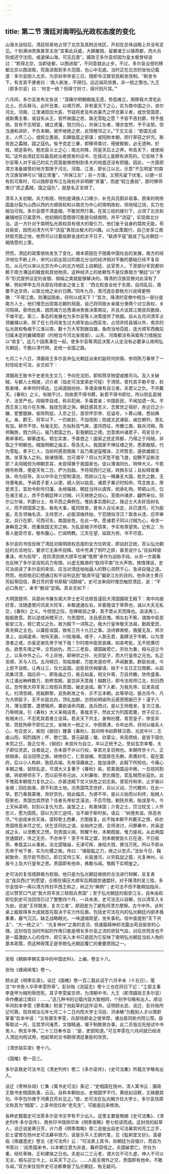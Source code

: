 ```yaml
---
---
---
```

title: 第二节 清廷对南明弘光政权态度的变化
---




山海关战役后，清廷轻易地占领了北京及其附近地区，开初在总体战略上并没有定见。个别满洲贵族甚至主张“宜乘此兵威，大肆屠戮，留置诸王以镇燕都，而大兵则或还守沈阳，或退保山海，可无后患”。摄政王多尔衮却因为皇太极曾经说过：“若得北京，当即徙都，以图进取”，不同意就此止步。不过，多尔衮设想的移都北京以图进取，究竟进取到多大范围，也心中无底。当时正在北京的张怡记载道：多尔衮刚入北京，为崇祯帝举哀三日，随即令汉族官民剃发改制。“剃发令下，有言其不便者曰：‘南人剃发，不得归。远近闻风惊畏，非一统之策也。’九王（即多尔衮）曰：‘何言一统？但得寸则寸，得尺则尺耳。’”

六月间，多尔衮发布文告说：“深痛尔明朝嫡胤无遗，势孤难立，用移我大清宅此北土。厉兵秣马，必歼丑类，以靖万邦。非有富天下之心，实为救中国之计。咨尔河北、河南、江淮诸勋旧大臣、节钺将吏及布衣豪杰之怀忠慕义者，或世受国恩，或新膺主眷，或自矢从王，皆怀故国之悲，孰无雪耻之愿？予皆不吝封爵，特予旌扬。其有不忘明室，辅立贤藩，戮力同心，共保江左者，理亦宜然，予不汝禁。但当通和讲好，不负本朝，彼怀继绝之恩，此惇睦邻之义。”下文又说：“若国无成主，人怀二心，或假立愚弱，实肆跋扈之邪谋；或阳附本朝，阴行草窃之奸宄。斯皆民之蟊贼，国之寇仇。俟予克定三秦，即移师南讨，殪彼鲸鲵，必无遗种。於戏，顺逆易判，勉忠臣义士之心；南北何殊，同皇天后土之养。布告天下，咸使闻知。”这件由清廷实际最高统治者颁发的诏书，在措词上是颇有讲究的。它反映了多尔衮等人对于自己的实力究竟能够控制到多大的地盘还没有把握。因此，一方面把清方准备接管的地方暂限于河北、河南、江淮，即长江以北，示意“不忘明室”的南方汉族官绅可以“辅立贤藩”，“共保江左”；另一方面，又预先留下伏笔，以便一旦有机可乘时，可以随即宣布江左政权并非明朝“贤藩”，而是“假立愚弱”，那时移师南讨“民之蟊贼，国之寇仇”，就是名正言顺了。

清军入关初期，兵力有限，特别是满族人口稀少，补充兵员颇非易事。原来的明帝国虽分裂为山西以西的大顺政权和以南京为中心的南明政权，但地域辽阔，实力也相当可观。多尔衮摸不清底细，不敢贸然行事。在吴三桂的接引下，占领了北京和畿辅地区已属意外，他初期的意图很可能是勾结南明，共平“流寇”，实现南北分治。这一方针对于南明弘光政权具有很大的吸引力，他们鉴于自身的腐败无能，苟且偷安，因而对清方代平“流寇”表现出极大的兴趣。以为此策既行，自己坐享江南财赋充盈之地，依然可以过着纸醉金迷的太平日子，“联虏平寇”就成了弘光朝廷一厢情愿的上策。

然而，清廷的政策很快发生了变化。根本原因在于随着中国社会的发展，南方的经济地位不断上升，宋代以前出现过的南北分治的经济相对平衡的基础已经不复存在。从元代以来以北京为中心的北方地区上自朝廷、达官贵人，下至部分军民都仰赖于南方漕运的粮食和其他物资。这种经济上的依赖性不是仅靠南方“朝廷”以“岁币”形式提供议定的金银、绸缎之类就能够解决的。降清的汉族官僚对此深有了解，例如甲申五月兵部右侍郎金之俊上言：“西北粒食全给于东南，自闯乱后，南粟不达京师，以致北地之米价日腾。”同年九月，清河道总督杨方兴说得更明确：“不得江南，则漕运阻矣，将何以成天下？”其次，降清的官僚中相当一部分是南方人士，他们惟恐出现南北朝的局面，自己将同故乡亲属分隶两个对立政权，关河阻隔，骨肉仳离，因而竭力怂恿满洲贵族决策南征，并且大谈其江南民风脆弱，不难平定。第三，事态的发展也为多尔衮等人决策提供了依据。自从五月间清军占领畿辅以来，除了在七月间发生过大顺军由山西反攻，占领井陉县城以外，南京的弘光政权龟缩于江淮以南，数十万大军割据自雄，鱼肉当地百姓，连大顺军西撤后归属未定的畿辅南部（约相当今河北省南部）、山东、河南都没有采取有力措施加以“收复”。这几个因素凑在一起，使多尔衮等清廷决策人认定没有必要承认南明弘光朝廷，干脆以清代明，走统一全国之路。

七月二十八日，清摄政王多尔衮命弘光朝廷派来的副将何拱薇、参将陈万春带了一封信给史可法，全文如下：

清摄政王致书于史老先生文几：予向在沈阳，即知燕京物望咸推司马。及入关破贼，与都人士相接，识介弟（指史可法堂弟史可程）于清班，曾托其手勒平安，权致衷绪，未审何时得达。比闻道路纷纷，多谓金陵有自立者。夫君父之仇，不共戴天。《春秋》之义，有贼不讨，则故君不得书葬，新君不得书即位，所以防乱臣贼子，法至严也。闯贼李自成，称兵犯阙，手毒君亲；中国臣民，不闻加遗一矢。平西王吴三桂介在东陲，独效包胥之哭。朝廷感其忠义，念累世之宿好，弃近日之小嫌，爱整貔貅，驱除狗鼠。入京之日，首崇怀宗帝、后谥号，卜葬山陵，悉如典礼。亲、郡王、将军以下，一仍故封，不加改削；勋戚文武诸臣，咸在朝列，恩礼有加。耕市不惊，秋毫无犯。方拟秋高气爽，遣将西征，传檄江南，联兵河朔，陈师鞠旅，戮力同心，报乃君国之仇，彰我朝廷之德。岂意南州诸君子，苟安旦夕，弗审事机，聊慕虚名，顿忘实害，予甚惑之！国家之抚定燕都，乃得之于闯贼，非取之于明朝也。贼毁明朝之庙主，辱及先人。我国家不惮征缮之劳，悉索敝赋，代为雪耻。孝子仁人，当如何感恩图报？兹乃乘逆寇稽诛，王师暂息，遂欲雄据江南，坐享渔人之利。揆诸情理，岂可谓平？将以为天堑不能飞渡，投鞭不足断流耶？夫闯贼但为明朝祟耳，未尝得罪于我国家也。徒以薄海同仇，特伸大义。今若拥号称尊，便是天有二日，俨为劲敌。予将简西行之锐，转旆东征；且拟释彼重诛，命为前导。夫以中华全力受制潢池，而欲以江左一隅兼支大国，胜负之数，无待蓍龟矣。予闻君子爱人以德，细人则以姑息。诸君子果识时知命，笃念故主，厚爱贤王，宜劝令削号归藩，永绶福禄。朝廷当待以虞宾，统承礼物，带砺山河，位在诸王侯上，庶不负朝廷伸义讨贼、兴灭继绝之初心。至南州诸彦，翩然来仪，则尔公尔侯，列爵分土，有平西之典例在。惟执事实图利之。挽近士大夫好高树名义，而不顾国家之急，每有大事，辄同筑舍。昔宋人议论未定，兵已渡河，可为殷鉴。先生领袖名流，主持至计，必能深维终始，宁忍随俗浮沉？取舍从违，应早审定。兵行在即，可西可东。南国安危，在此一举。愿诸君子同以讨贼为心，毋贪一身瞬息之荣，而重故国无穷之祸，为乱臣贼子所窃笑，予实有厚望焉。记有之：为善人能受尽言。敬布腹心，伫闻明教。江天在望，延跂为劳。书不尽意。



多尔衮的书信反映了清廷对南明政权态度的全方位转变，即自封正统，否认弘光朝廷的合法地位，要求它无条件投降。信中充满了恫吓之辞，甚至说什么“且拟释彼重诛，命为前导”，连抗清劲旅大顺军也被“借用”来作为迫胁手段，从另一方面看也反映了多尔衮自知兵力有限，以虚无飘渺的“联闯平南”壮大声势。按情理说，史可法阅读了多尔衮的来信，应当对清廷咄咄逼人的野心洞然于心，急讲自强之道。然而，他却依旧幻想通过和平谈判达到“联虏平寇”偏安江左的目的。他命进士黄日芳起草回信，黄日芳的答书原稿“词颇峻”。史可法审阅时惟恐触怒清廷，说：“不必口角也”，亲手“删润”定稿。其全文如下：

大明国督师、兵部尚书兼东阁大学士史可法顿首谨启大清国摄政王殿下：南中向接好音，法随遣使问讯吴大将军，未敢遽通左右，非委隆谊于草莽也，诚以大夫无私交，《春秋》之义。今倥偬之际，忽捧琬琰之章，真不啻从天而降也。讽读再三，殷殷致意。若以逆成尚稽天讨，为贵国忧，法且感且愧。惧左右不察，谓南中臣民偷安江左，顿亡君父之仇，故为殿下一详陈之。我大行皇帝敬天法祖，勤政爱民，真尧舜之主也。以庸臣误国，致有三月十九日之事。法待罪南枢，救援无及，师次淮上，凶闻遂来，地坼天崩，川枯海竭。嗟乎，人孰无君，虽肆法于市朝，以为泄泄者之戒，亦奚足谢先帝于地下哉！尔时南中臣民哀痛，如丧考妣，无不抚膺切齿，欲悉东南之甲，立剪凶仇。而二三老臣，谓国破君亡，宗社为重，相与迎立今上，以系中外之心。今上非他，即神宗之孙、光宗犹子，而大行皇帝之兄也。名正言顺，天与人归。五月朔日，驾临南都，万姓夹道欢呼，声闻数里。群臣劝进，今上悲不自胜，让再让三，仅允监国。迨臣民伏阙屡请，始于十五日正位南都。从前凤集河清，瑞应非一。即告庙之日，紫云如盖，祝文升霄，万目共瞻，欣传盛事。大江涌出柟梓数万，助修宫殿，是岂非天意哉！越数日，即令法视师江北，刻日西征。忽传我大将军吴三桂假兵贵国，破走逆成。殿下入都，为我先帝、后发丧成礼，扫清宫阙，抚戢群黎，且免剃发之令，示不忘本朝。此等举动，振古烁今，凡为大明臣子，无不长跽北向，顶礼加额，岂但如明谕所云感恩图报已乎！谨于八月，薄治筐篚，遣使犒师，兼欲请命鸿裁，连兵西讨。是以王师既发，复次江淮。乃辱明诲，引《春秋》大义来相诘责。善哉言乎，然此文为列国君薨，世子应立，有贼未讨，不忍死其君者立说耳。若夫天下共主，身殉社稷，青宫皇子，惨变非常，而犹拘牵不即位之文，坐昧大一统之义，中原鼎沸，仓卒出师，将何以维系人心，号召忠义，紫阳《纲目》踵事《春秋》，其间特书如莽移汉鼎，光武中兴；丕废山阳，昭烈践祚；怀、愍亡国，晋元嗣基；徽、钦蒙尘，宋高缵统，是皆于国仇未剪之日，亟正位号，《纲目》未尝斥为自立，卒以正统予之。至如玄宗幸蜀，太子即位灵武，议者疵之，亦未尝不许以行权，幸其光复旧物也。本朝传世十六，正统相承，自治冠带之族，继绝存亡，仁恩遐被。贵国昔在先朝，夙膺封号，载在盟府。后以小人构衅，致启兵端，先帝深痛疾之，旋加诛僇，此殿下所知也。今痛心本朝之难，驱除乱逆，可谓大义复著于《春秋》矣。若乘我国运中微，一旦视同割据，转欲移师东下，而以前导命元凶，义利兼收，恩仇倏忽，奖乱贼而长寇仇，此不惟孤本朝借力复仇之心，亦甚违殿下仗义扶危之初志矣。昔契丹和宋，止岁输以金缯；回纥助唐，原不利其土地。况贵国笃念世好，兵以义动，万代瞻仰，在此一举。若乃乘我蒙难，弃好崇仇，规此幅员，为德不卒，是以义始而以利终，贻贼人窃笑也，贵国岂其然欤？往者先帝轸念潢池，不忍尽戮，剿抚并用，贻误至今。今上天纵英明，刻刻以复仇为念。庙堂之上，和衷体国；介胄之士，饮泣枕戈；人怀忠义，愿为国死。窃以为天亡逆闯，当不越于斯时矣。语云：“树德务滋，除恶务尽。”今逆成未伏天诛，谍知卷土西秦，方图报复。此不独本朝不共戴天之恨，抑亦贵国除恶未尽之忧。伏乞坚同仇之谊，全始终之德，合师进讨，问罪秦中，共枭逆成之头，以泄敷天之愤。则贵国义闻，照耀千秋，本朝图报，惟力是视。从此两国世通盟好，传之无穷，不亦休乎！至于牛耳之盟，则本朝使臣久已在道，不日抵燕，奉盘盂以从事矣。法北望陵庙，无涕可挥，身陷大戮，罪当万死。所以不即从先帝于地下者，实为社稷之故。传曰：“竭股肱之力，继之以忠贞。”法处今日，鞠躬致命，克尽臣节而已。即日奖帅三军，长驱渡河，以穷狐鼠之窟，光复神州，以报今上及大行皇帝之恩。贵国即有他命，弗敢与闻。惟殿下实明鉴之。



史可法的复信措辞极为软弱。他只是为弘光朝廷继统的合法进行辩解，反复表达“连兵西讨”的愿望，企图在镇压大顺军后两国世通盟好。对于降清的吴三桂，多尔衮信中一再以清方所封平西王称之，树之为“典例”；史可法不但不敢稍加指斥，还以赞赏口气说“我大将军吴三桂假兵贵国”；至于弘光朝廷的偷安江左，自朱由崧即位到史可法回信已过了整整四个月，一兵未发，史可法无以自解，仅以清军入关为由，说是“王师既发，复次江淮”，原因是为了避免同清方摩擦。古今中外，谈判桌上能取得多大成就首先取决于实力作后盾。包括史可法在内的弘光朝廷内部矛盾重重，暮气沉沉，缺乏战略眼光，一味退缩观望，坐失事机。信中虽提到“天下共主”、“大一统之义”、“光复神州”之类的言词，但通篇精神却流露出苟且偷安的心理。这封信在当时所起的作用只能是增长多尔衮之流的骄狂气焰，对后世而言也不是一篇激励人心的佳作，把它采入本书只是因为它反映了南明弘光朝廷当权人物的基本政策，而这种政策正是导致弘光朝廷覆亡的重要原因之一。



* * *



吴晗《朝鲜李朝实录中的中国史料》，上编，卷五十八。 ​​​​​​​​​



张怡《謏闻续笔》卷一。 ​​​​​​​​​



顾炎武《明季实录》，谈迁《国榷》卷一百二载此诏于六月辛未（十五日），尾注“中书舍人华亭李雯所草”。彭孙贻《流寇志》卷十三也在同日下记：“工部主事李逢甲为贼刑辱而死，其子李雯留京师，为清朝中书，九王（即清摄政王多尔衮）命作檄谕江南曰：……。”这几种书的记载内容大致相同，个别字句略有出入。顺治年间刻本李雯《蓼斋集》附录了他起草的这件诏书，证明顾炎武、谈迁、彭孙贻所记可靠。现存顺治元年七月二十二日内院大学士冯铨、洪承畴“为甄别人才以慎职掌事”启本中说：“又有廪生李雯，兵部侍郎金之俊举荐，诸台臣同赴内院公荐。臣等取试一月，见其学问淹贯，文理精通，堪于制敕房办事。此二员皆应先授试中书舍人，例支半俸。”二十三日奉令旨：“是，吏部知道。”可见李雯在六月间就已经进入清廷内院试用，他起草的文书颇得清廷重臣的欣赏。 ​​​​​​​​​



《清世祖实录》卷十六。 ​​​​​​​​​



《国榷》卷一百三。 ​​​​​​​​​



多尔衮致史可法书见《清史列传》卷二《多尔衮传》，《史可法集》所载文字略有出入。 ​​​​​​​​​



谈迁《枣林杂俎》仁集《寓书史可法》条记：“史相国在扬州，清人寓书云：摄政王致书史相国执事，云云。自称本朝抬出，史相国字平行。黄纸如诏敕，又硃圈其句。华亭包尔庚于沔黄日芳处见之。”按，史可法在弘光朝方任大学士，多尔衮信原文称其为“相国”，上录书信仅称“老先生”，可能是后来修改。 ​​​​​​​​​



各种史籍载史可法答多尔衮书文字有不少出入。这里主要是根据《史可法集》、《清史列传·多尔衮传》、商务印书馆排印本《明季南略》卷七校读而成。这封信的起草人，谈迁说是黄日芳，计六奇《明季南略》卷二说是出自史可法幕宾何亮工之手，彭士望曾在扬州史可法幕中效力，说是乐平人王纲代笔，见《耻躬堂文钞》。温睿临《南疆逸史》卷五《史可法传》云：“可法表上其书，劝朝廷为自强计，而自为书答曰：‘阅贵国来书，以本朝立君为非是，幕府窃怪之。夫国破君亡，宗社为重，经纶草昧，正利建侯之日也。夫是以二三元老，谓大位不可久虚，神人不可以无主，相与迎立今上，以系天下之心。……人臣无境外之交，贵国即有他命，不敢与闻。”双方来往信件史可法都奏报了弘光朝廷，殆无疑问。 ​​​​​​​​​